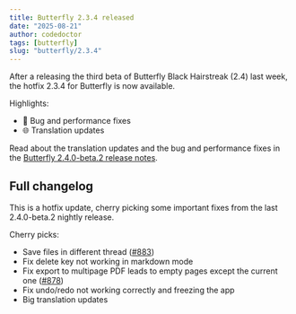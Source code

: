 ```yaml
---
title: Butterfly 2.3.4 released
date: "2025-08-21"
author: codedoctor
tags: [butterfly]
slug: "butterfly/2.3.4"
---
```


After a releasing the third beta of Butterfly Black Hairstreak (2.4) last week, the hotfix 2.3.4 for Butterfly is now available.

Highlights:

- 🐞 Bug and performance fixes
- 🌐 Translation updates

Read about the translation updates and the bug and performance fixes in the [Butterfly 2.4.0-beta.2 release notes](https://linwood.dev/butterfly/2.4.0-beta.2).

## Full changelog

This is a hotfix update, cherry picking some important fixes from the last 2.4.0-beta.2 nightly release.

Cherry picks:
* Save files in different thread ([#883](https://github.com/LinwoodDev/Butterfly/issues/883))
* Fix delete key not working in markdown mode
* Fix export to multipage PDF leads to empty pages except the current one ([#878](https://github.com/LinwoodDev/Butterfly/issues/878))
* Fix undo/redo not working correctly and freezing the app
* Big translation updates
